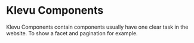 
<Meta title="Components/ReadMe" />

# Klevu Components

Klevu Components contain components usually have one clear task in the website. To show a facet and pagination for example.
